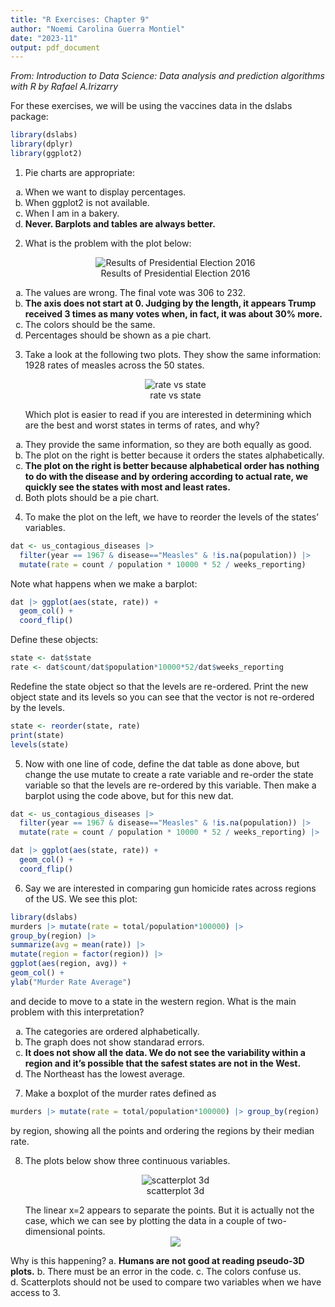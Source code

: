 ```yaml
---
title: "R Exercises: Chapter 9"
author: "Noemi Carolina Guerra Montiel"
date: "2023-11"
output: pdf_document
---
```


*From: Introduction to Data Science: Data analysis and prediction algorithms with R by Rafael A.Irizarry*

For these exercises, we will be using the vaccines data in the dslabs package:
```r
library(dslabs)
library(dplyr)
library(ggplot2)
```

1. Pie charts are appropriate:

a. When we want to display percentages.
b. When ggplot2 is not available.
c. When I am in a bakery.
d. **Never. Barplots and tables are always better.**

2. What is the problem with the plot below:
<center>
![Results of Presidential Election 2016](imgs/prob9-2.png)
</center>
a. The values are wrong. The final vote was 306 to 232.
b. **The axis does not start at 0. Judging by the length, it appears Trump received 3 times as many votes when, in fact, it was about 30% more.**
c. The colors should be the same.
d. Percentages should be shown as a pie chart.

3. Take a look at the following two plots. They show the same information: 1928 rates of measles across the 50 states.
<center>
![rate vs state](imgs/prob9-3.png)
</center>
Which plot is easier to read if you are interested in determining which are the best and worst states in terms of rates, and why?

a. They provide the same information, so they are both equally as good.
b. The plot on the right is better because it orders the states alphabetically.
c. **The plot on the right is better because alphabetical order has nothing to do with the disease and by ordering according to actual rate, we quickly see the states with most and least rates.**
d. Both plots should be a pie chart.

4. To make the plot on the left, we have to reorder the levels of the states’ variables.
```r
dat <- us_contagious_diseases |>  
  filter(year == 1967 & disease=="Measles" & !is.na(population)) |>
  mutate(rate = count / population * 10000 * 52 / weeks_reporting)
```
Note what happens when we make a barplot:
```r
dat |> ggplot(aes(state, rate)) +
  geom_col() +
  coord_flip() 
```
Define these objects:
```r
state <- dat$state
rate <- dat$count/dat$population*10000*52/dat$weeks_reporting
```

Redefine the state object so that the levels are re-ordered. Print the new object state and its levels so you can see that the vector is not re-ordered by the levels.
```r
state <- reorder(state, rate)
print(state)
levels(state)
```

5. Now with one line of code, define the dat table as done above, but change the use mutate to create a rate variable and re-order the state variable so that the levels are re-ordered by this variable. Then make a barplot using the code above, but for this new dat.
```r
dat <- us_contagious_diseases |>  
  filter(year == 1967 & disease=="Measles" & !is.na(population)) |>
  mutate(rate = count / population * 10000 * 52 / weeks_reporting) |>   mutate(state = reorder(state, rate))
```
```r
dat |> ggplot(aes(state, rate)) +
  geom_col() +
  coord_flip() 
```


6. Say we are interested in comparing gun homicide rates across regions of the US. We see this plot:
```r
library(dslabs)
murders |> mutate(rate = total/population*100000) |>
group_by(region) |>
summarize(avg = mean(rate)) |>
mutate(region = factor(region)) |>
ggplot(aes(region, avg)) +
geom_col() + 
ylab("Murder Rate Average")
```
and decide to move to a state in the western region. What is the main problem with this interpretation?

a. The categories are ordered alphabetically.
b. The graph does not show standarad errors.
c. **It does not show all the data. We do not see the variability within a region and it’s possible that the safest states are not in the West.**
d. The Northeast has the lowest average.

7. Make a boxplot of the murder rates defined as
```r
murders |> mutate(rate = total/population*100000) |> group_by(region) |> ggplot(aes(reorder(region, rate, median), rate)) + geom_boxplot()
```
by region, showing all the points and ordering the regions by their median rate.

8. The plots below show three continuous variables.
<center>
![scatterplot 3d](imgs/prob9-8.png)
</center>
The linear x=2 appears to separate the points. But it is actually not the case, which we can see by plotting the data in a couple of two-dimensional points.
<center>
![](imgs/prob9-8-2.png)
</center>

Why is this happening?
a. **Humans are not good at reading pseudo-3D plots.**
b. There must be an error in the code.
c. The colors confuse us.
d. Scatterplots should not be used to compare two variables when we have access to 3.
